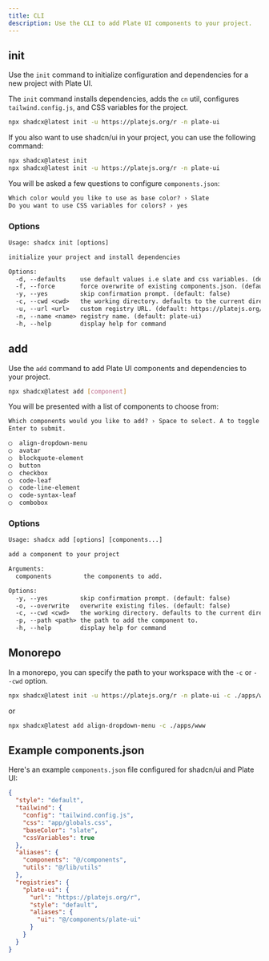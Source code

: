 ```yaml
---
title: CLI
description: Use the CLI to add Plate UI components to your project.
---
```


## init

Use the `init` command to initialize configuration and dependencies for a new project with Plate UI.

The `init` command installs dependencies, adds the `cn` util, configures `tailwind.config.js`, and CSS variables for the project.

```bash
npx shadcx@latest init -u https://platejs.org/r -n plate-ui
```

If you also want to use <Link href="https://ui.shadcn.com/">shadcn/ui</Link> in your project, you can use the following command:

```bash
npx shadcx@latest init
npx shadcx@latest init -u https://platejs.org/r -n plate-ui
```

You will be asked a few questions to configure `components.json`:

```txt showLineNumbers
Which color would you like to use as base color? › Slate
Do you want to use CSS variables for colors? › yes
```

### Options

```txt
Usage: shadcx init [options]

initialize your project and install dependencies

Options:
  -d, --defaults    use default values i.e slate and css variables. (default: false)
  -f, --force       force overwrite of existing components.json. (default: false)
  -y, --yes         skip confirmation prompt. (default: false)
  -c, --cwd <cwd>   the working directory. defaults to the current directory.
  -u, --url <url>   custom registry URL. (default: https://platejs.org/r)
  -n, --name <name> registry name. (default: plate-ui)
  -h, --help        display help for command
```

## add

Use the `add` command to add Plate UI components and dependencies to your project.

```bash
npx shadcx@latest add [component]
```

You will be presented with a list of components to choose from:

```txt
Which components would you like to add? › Space to select. A to toggle all.
Enter to submit.

◯  align-dropdown-menu
◯  avatar
◯  blockquote-element
◯  button
◯  checkbox
◯  code-leaf
◯  code-line-element
◯  code-syntax-leaf
◯  combobox
```

### Options

```txt
Usage: shadcx add [options] [components...]

add a component to your project

Arguments:
  components         the components to add.

Options:
  -y, --yes         skip confirmation prompt. (default: false)
  -o, --overwrite   overwrite existing files. (default: false)
  -c, --cwd <cwd>   the working directory. defaults to the current directory.
  -p, --path <path> the path to add the component to.
  -h, --help        display help for command
```

## Monorepo

In a monorepo, you can specify the path to your workspace with the `-c` or `--cwd` option.

```bash
npx shadcx@latest init -u https://platejs.org/r -n plate-ui -c ./apps/www
```

or

```bash
npx shadcx@latest add align-dropdown-menu -c ./apps/www
```

## Example components.json

Here's an example `components.json` file configured for <Link href="https://ui.shadcn.com/">shadcn/ui</Link> and Plate UI:

```json
{
  "style": "default",
  "tailwind": {
    "config": "tailwind.config.js",
    "css": "app/globals.css",
    "baseColor": "slate",
    "cssVariables": true
  },
  "aliases": {
    "components": "@/components",
    "utils": "@/lib/utils"
  },
  "registries": {
    "plate-ui": {
      "url": "https://platejs.org/r",
      "style": "default",
      "aliases": {
        "ui": "@/components/plate-ui"
      }
    }
  }
}
```

